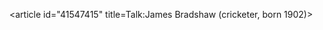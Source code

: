 <article id="41547415" title=Talk:James Bradshaw (cricketer, born 1902)>
	<talkpage id="41547415" title="Talk:James Bradshaw (cricketer, born 1902)">
{{WPBIO|living=no|listas=Bradshaw, James C.|class=stub}}
{{WikiProject Cricket|class=stub|importance=low}}
	</talkpage>
</article>